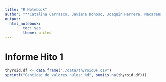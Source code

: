 ```yaml
---
title: "R Notebook"
author: "**Catalina Carrasco, Javiera Donoso, Joaquín Herrera, Macarena Ríos, Nahuel Sanhueza**"
output: 
  html_notebook:
        toc: yes
        theme: united
---
```

# Informe Hito 1

```r
thyroid.df <- data.frame("./data/thyroidDF.csv")
sprintf("Cantidad de valores nulos: %d", sum(is.na(thyroid.df)))
```

